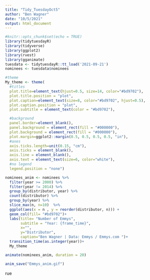 ```yaml
---
title: "Tidy_TuesdayOct5"
author: "Ben Wagner"
date: "10/5/2021"
output: html_document
---
```


```r
#knitr::opts_chunk$set(echo = TRUE)
library(tidytuesdayR)
library(tidyverse)
library(ggplot2)
library(rvest)
library(gganimate)
tuesdata <- tidytuesdayR::tt_load('2021-09-21')
nominees <- tuesdata$nominees
```

```r

#theme
My_theme <- theme(
  #titles
  plot.title=element_text(hjust=0.5, size=14, color="#bd9702"),
  plot.title.position = "plot",
  plot.caption=element_text(size=8, color="#bd9702", hjust=0.5),
  plot.caption.position = "plot",
  plot.subtitle = element_text(color = "#bd9702"),

  #background
  panel.border=element_blank(),
  panel.background = element_rect(fill = "#000000"),
  plot.background = element_rect(fill = "#000000"),
  plot.margin=ggplot2::margin(0.5, 0.5, 0.5, 0.5, "in"),
  #axes
  axis.ticks.length=unit(0.15, "cm"),
  axis.ticks = element_blank(),
  axis.line = element_blank(),
  axis.text = element_text(size=6, color="white"),
  #no legend
  legend.position = "none")
```


```r
nominees_anim <- nominees %>% 
  filter(year >= 2000) %>%
  filter(year != 2014) %>% 
  group_by(distributor, year) %>% 
  count(distributor) %>% 
  group_by(year) %>% 
  slice_max(n, n=10)  %>% 
  ggplot(aes(x = n , y = reorder(distributor, n))) +
  geom_col(fill= "#bd9702")+
  labs(title= "Number of Emmys",
       subtitle = "Year: {frame_time}",
       x="",
       y="Distributor",
       caption="Ben Wagner | Data: Emmys / Emmys.com ")+
  transition_time(as.integer(year))+
  My_theme

animate(nominees_anim, duration = 20)
```
```r
anim_save("Emmys_anim.gif")
```


rue